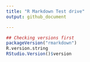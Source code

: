 ```yaml
---
title: "R Markdown Test drive"
output: github_document 

---
```


```r
## Checking versions first
packageVersion("rmarkdown")
R.version.string
RStudio.Version()$version
```

